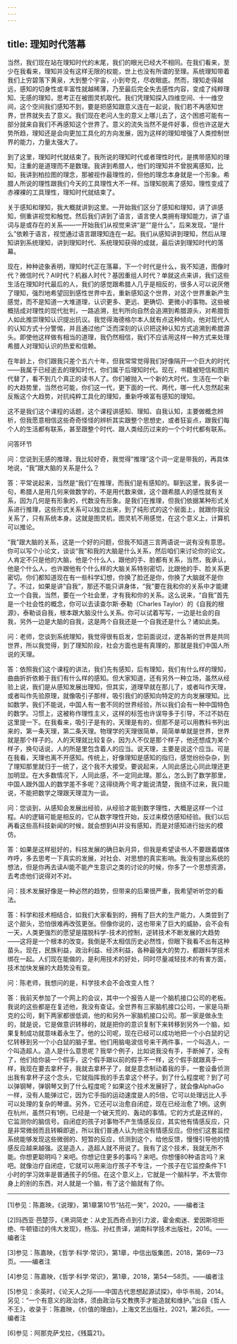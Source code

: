 ```yaml
---
---
---
```

title: 理知时代落幕
---




当然，我们现在站在理知时代的末尾，我们的眼光已经大不相同。在我们看来，至少在我看来，理知并没有这样无限的权能，世上也没有所谓的至理。系统理知带着我们上穷碧落下黄泉，大到整个宇宙，小到夸克，尽收眼底。然而，理知走得越远，感知的切身性或丰富性就越稀薄，乃至最后完全失去感性内容，变成了纯粹理知、无感的理知，思考正在被图灵机取代。我们凭理知探入四维空间、十一维空间，这个空间我们感知不到，要是把感知跟意义连在一起说，我们若不再感知世界，世界就失去了意义。我们现在老问人生的意义上哪儿去了，这个困惑可能有一部分就来自我们不再感知这个世界了。意义的流失当然不是件好事，但也许这是大势所趋，理知还是会向更加工具化的方向发展，因为这样的理知增强了人类控制世界的能力，力量太强大了。

到了这里，理知时代就结束了。我所说的理知时代或者理性时代，是携带感知的理知，注重的是道理而不是数理。我讲到希腊人，他们的理知并不曾脱离感知，比如，我讲到柏拉图的理念，那被视作最理性的，但他的理念本身就是一个形象。希腊人所说的理性跟我们今天的工具理性大不一样。当理知脱离了感知，理性变成了赤裸裸的工具理性，理知时代就结束了。

关于感知和理知，我大概就讲到这里。一开始我们区分了感知和理知，讲了讲感知，侧重讲视觉和触觉。然后我们讲到了语言，语言使人类拥有理知能力，讲了语词与是或存在的关系——一开始我们从视觉来讲“是”“是什么”，后来发现，“是什么”依赖于语言，视觉通过语言跟理知连在一起。我们从感知讲到理知，然后从理知讲到系统理知，讲到理知时代、系统理知获得的成就，最后讲到理知时代的落幕。

现在，种种迹象表明，理知时代正在落幕，下一个时代是什么，我不知道，图像时代？微信时代？AI时代？机器人时代？基因重组人时代？单就这点来讲，我们这些生活在理知时代最后的人，我们的感觉跟希腊人几乎是相反的，很多人可以说厌倦了理知，强烈地希望回到感性世界中去，重新感知这个世界，对这个世界重新产生感觉，而不是知道一大堆道理，认识更多、更远、更确切、更微小的事物。这些被概括成对理性的现代批判，一路追溯，批判所向自然会追溯到希腊源头，对希腊哲人如此推崇理知认识提出抗议。我觉得海德格尔本人就有点这种倾向，他对现代人的认知方式十分警惕，并且通过他广泛而深刻的认识把这种认知方式追溯到希腊源头。即使他这样做有相当的道理，我仍然相信，我们不应该用这样一种方式来处理希腊人对理知认识的热爱和信赖。

在年龄上，你们跟我只差个五六十年，但我常常觉得我们好像隔开一个巨大的时代——我属于已经逝去的理知时代，你们属于后理知时代。现在，书籍被短信和图片代替了，看不到几个真正的读书人了。你们被抛入一个新的大时代，生活在一个新的大趋势里，当然也可能，你们这一代，更下面的一代、两代，哪一代人忽然起来反叛这个大趋势，对抗纯粹工具化的理知，重新呼唤富有感知的理知。

这不是我们这个课程的话题，这个课程讲感知、理知、自我认知，主要做概念辨析，但我愿意相信这些奇奇怪怪的辨析其实跟整个思想史，或者狂妄点，跟我们每个人的生活都有联系，甚至跟整个时代、跟人类经历过来的一个个时代都有联系。


问答环节

问：您说到无感的推理，我比较好奇，我觉得“推理”这个词一定是带我的，再具体地说，“我”跟大脑的关系是什么？

答：平常说起来，当然是“我们”在推理，而我们是有感知的。聊到这里，我多说一句，希腊人是用几何来做数学的，不是用代数来做，这个跟希腊人的感性就有关系，因为几何是有形象的，代数没有形象。是我们在推理，但我们依据某种形式关系进行推理，这些形式关系可以独立出来，到了纯形式的这个层面上，就跟你我没关系了，只有系统本身。这就是图灵机，图灵机不用感觉，在这个意义上，计算机可以推论。

“我”跟大脑的关系，这是一个好的问题，但我不知道三言两语说一说有没有意思。你可以写个小论文，谈谈“我”和我的大脑是什么关系，然后咱们来讨论你的论文。人肯定不只是他的大脑，他是个什么人，跟他的手、脸都有关系，当然，我承认，他是个什么人，也许跟他有个什么样的大脑关系特别密切，比跟他的手、脸关系更密切。你们都知道现在有一些科学幻想，你换了脸还是你，你换了大脑就不是你了。不过，如果是讲“自我”，那还不能只讲身体，“我”要在我和你的关系中才能建立一个自我，当然，要在一个社会里，才有我和你的关系。这么说来，“自我”首先是一个社会性的概念，你可以去读查尔斯·泰勒（Charles Taylor）的《自我的根源》，泰勒谈自我，根本跟大脑没什么关系。你可以试着写写，一边是社会的自我，另外一边是大脑的自我，这是两个自我还是一个自我还是什么？诸如此类。

问：老师，您谈到系统理知，我觉得很有启发，您前面说过，逻各斯的世界是共同世界，所以我觉得，到了理知阶段，社会方面也是有真理的，那就是我们中国人所说的天理。

答：依照我们这个课程的讲法，我们先有感知，后有理知，我们有什么样的理知，曲曲折折依赖于我们有什么样的感知。但大家知道，还有另外一种立场，虽然从经验上说，我们是从感知发展出理知，但其实，道理早就在那儿了，或者叫作天理，或者叫作先验原理，就像吸引子那样，吸引我们的感知向特定的方向发展理知。比如数学，我们不能说，中国人有一套不同的世界经验，所以我们会有一种中国特色的数学。习惯上，这被称作理性主义，这样的标签也许误导多于引导，不过不妨在这里提一下。在我看来，吸引子是有的，天理是有的，但那不是可以用教科书列出来的，第一条天理，第二条天理。物理学的天理很简单，简简单单就是世界，世界就是那个样子的。人的天理就比较复杂，因为人不仅是那个样子，他还想成为某个样子，换句话说，人的所是里包含着人的应当。说天理，主要是说这个应当。可是在我看，天理也离不开感知。传统上，好像理知是感知的指归，感觉纷纷杂杂，到了理知那里就归于一统了，这个我不大接受。要说起来，人同此感比心同此理还更加明显。在大多数情况下，人同此感，不一定同此理。那么，怎么到了数学那里，中国人跟外国人的数学差不多呢？这得绕两个弯才能说清楚，我绕不过来，我只能说，不能把数学之理跟天理混为一谈。

问：您谈到，从感知会发展出经验，从经验才能到数字理性，大概是这样一个过程。AI的逻辑可能是相反的，它从数字理性开始，反过来模仿感知经验。我们以后再看这些高科技新闻的时候，就会想到AI并没有感知，而是对感知进行拙劣的模仿。

答：如果是这样挺好的，科技发展的确日新月异，但我是希望读书人不要跟着媒体咋呼，多去思考一下真实的发展，对社会、对思想的真实影响。我没有提出系统的想法，但是你再去读AI能不能产生意识之类的讨论的时候，你多了一个思想资源，去考虑他们说得对不对。

问：技术发展好像是一种必然的趋势，但带来的后果很严重，我希望听听您的看法。

答：科学和技术相结合，如我们大家看到的，拥有了巨大的生产能力，人类尝到了这个甜头，恐怕很难再改弦更张。但像你说的，这也带来了巨大的威胁，会不会有一天，人类更强烈的愿望是摆脱科学-技术的控制，逆转技术不断发展的大趋势——这将是一个根本的改变。我倒是不太相信历史必然性，但眼下我看不出有这种苗头。现在，民族利益，政治利益、经济利益，各种最强大的势力，都跟科学技术绑在一起。人们现在能做的，是利用技术的好处，同时尽量减轻技术的有害方面，技术加快发展的大趋势没有变。

问：陈老师，我想问的是，科学技术会不会改变人性？

答：我前天参加了一个网上的会议，其中一个报告人是一个脑机接口公司的老板。我说的这些都是在复述他，我没有查证。全世界有三家脑机接口公司，一家是马斯克的公司，剩下两家都很低调，他的和另外一家脑机接口公司。那一家是做永生的，就是说，它是做意识转移的，就是把你的意识复制下来转移到另外一个脑，如果复制成功就意味着永生了。他的公司呢，现在已经可以成功地把一个小白鼠的记忆转移到另一个小白鼠的脑子里。他们用脑电波信号来干两件事，一个叫造人，一个叫造超人。造人是什么意思呢？我举个例子，比如说我没有手，手断掉了，没有了，他们给你装一个假手，这个假手跟以前的假手不一样，这个假手就跟真手一样，我现在要去拿杯子，我就去拿杯子了，就是意念制动着我的手，一套设备侦测出我有拿杯子这个念头，它就指挥我的手去拿这个杯子。到了什么程度呢？到了可以弹钢琴，弹钢琴又到了什么程度呢？如果这个技术发展好了，就会像AlphaGo一样，没有人能弹过它，因为它手指的运动速度是人的5倍，它可以处理远比人手可以处理的复杂的琴谱。另外，它还可以治愈自闭症，现在已经治愈了1例。这例在杭州，虽然只有1例，已经是一个破天荒的、轰动的事情。它的方式是这样的，它监测你的脑信号。自闭症的孩子对事物不产生情感反应，其实他有情感反应，只是非常微弱而且转瞬即逝，所以我们普通人认为他没有情感反应。但他们这套监控系统能够发现这些微弱的、短暂的反应，侦测到这个，给他反馈，慢慢引导他的情感反应越来越强。这是造人，造超人就不用说了。我有了这个技术，我就无所不能。你想更聪明吗？来吧。你想记住更多的事吗？来吧。你想懂80种语言吗？来吧。就像治疗自闭症，它就可以用来治疗孩子不专注，一个孩子在它监控条件下1小时的学习效率是普通孩子的5倍。在这个意义上，它就是一个脑科学，不太管你身上的别的东西，对人就是一个脑，有了这个脑就有了你。



* * *



[1]参见：陈嘉映，《说理》，第1章第10节“拈花一笑”，2020。——编者注

[2]玛西亚·芭楚莎，《黑洞简史：从史瓦西奇点到引力波，霍金痴迷、爱因斯坦拒绝、牛顿错过的伟大发现》，杨泓、孙红贵译，湖南科学技术出版社，2016。——编者注

[3]参见：陈嘉映，《哲学·科学·常识》，第1章，中信出版集团，2018，第69—73页。——编者注

[4]参见：陈嘉映，《哲学·科学·常识》，第1章，2018，第54—58页。——编者注

[5]参见：余英时，《论天人之际——中国古代思想起源试探》，中华书局，2014。另见：“一个有意义的政治体，须由政治与文教携手才能造就和维护。”出自《哲人不王》，收录于：陈嘉映，《价值的理由》，上海文艺出版社，2021，第26页。——编者注

[6]参见：阿那克萨戈拉，《残篇21》。